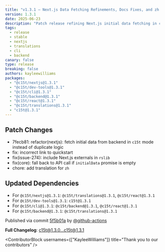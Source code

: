 ```yaml
---
title: "v1.3.1 — Next.js Data Fetching Refinements, Docs Fixes, and zh Translations"
version: 1.3.1
date: 2025-06-23
description: "Patch release refining Next.js initial data fetching in c15t mode, fixing quickstart links, improving core fallbacks, and adding Chinese (zh) translations. Includes dependency updates across packages."
tags:
  - release
  - stable
  - nextjs
  - translations
  - cli
  - backend
canary: false
type: release
breaking: false
authors: kayleewilliams
packages:
  - "@c15t/nextjs@1.3.1"
  - "@c15t/dev-tools@1.3.1"
  - "@c15t/cli@1.3.1"
  - "@c15t/backend@1.3.1"
  - "@c15t/react@1.3.1"
  - "@c15t/translations@1.3.1"
  - "c15t@1.3.1"
---
```


## Patch Changes

- 7fecb81: refactor(nextjs): fetch initial data from backend in `c15t` mode instead of duplicate logic
- fix: incorrect link to quickstart
- fix(issue-274): include Next.js externals in `rslib`
- fix(core): fall back to API call if `initialData` promise is empty
- chore: add translation for `zh`

## Updated Dependencies

- For `@c15t/nextjs@1.3.1`: `@c15t/translations@1.3.1`, `@c15t/react@1.3.1`
- For `@c15t/dev-tools@1.3.1`: `c15t@1.3.1`
- For `@c15t/cli@1.3.1`: `@c15t/backend@1.3.1`, `@c15t/react@1.3.1`
- For `@c15t/backend@1.3.1`: `@c15t/translations@1.3.1`

Published via commit [5f5b01a](https://github.com/c15t/c15t/commit/5f5b01a) by [@github-actions](https://github.com/github-actions)

**Full Changelog**: [c15t@1.3.0...c15t@1.3.1](https://github.com/c15t/c15t/compare/c15t@1.3.0...c15t@1.3.1)

<ContributorBlock usernames={["KayleeWilliams"]} title="Thank you to our contributors" />


